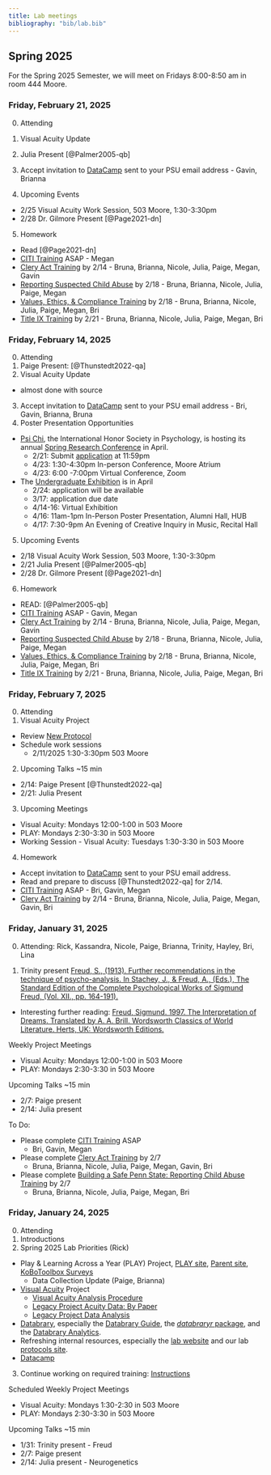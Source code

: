 ```yaml
---
title: Lab meetings
bibliography: "bib/lab.bib"
---
```


## Spring 2025

For the Spring 2025 Semester, we will meet on Fridays 8:00-8:50 am in room 444 Moore.

### Friday, February 21, 2025

0. Attending
1. Visual Acuity Update
2. Julia Present [@Palmer2005-qb]
3. Accept invitation to [DataCamp](https://www.datacamp.com/) sent to your PSU email address - Gavin, Brianna

4. Upcoming Events

  - 2/25 Visual Acuity Work Session, 503 Moore, 1:30-3:30pm
  - 2/28 Dr. Gilmore Present [@Page2021-dn]

5. Homework

  - Read [@Page2021-dn]
  - [CITI Training](https://gilmore-lab.github.io/protocols/training.html#citi-training) ASAP - Megan
  - [Clery Act Training](https://gilmore-lab.github.io/protocols/training.html#clery-act-training) by 2/14 - Bruna, Brianna, Nicole, Julia, Paige, Megan, Gavin
  - [Reporting Suspected Child Abuse](https://gilmore-lab.github.io/protocols/training.html#reporting-suspected-child-abuse) by 2/18 - Bruna, Brianna, Nicole, Julia, Paige, Megan
  - [Values, Ethics, & Compliance Training](https://gilmore-lab.github.io/protocols/training.html#values-ethics-and-compliance-training) by 2/18 - Bruna, Brianna, Nicole, Julia, Paige, Megan, Bri
  - [Title IX Training](https://gilmore-lab.github.io/protocols/training.html#understanding-title-ix-at-penn-state) by 2/21 - Bruna, Brianna, Nicole, Julia, Paige, Megan, Bri

### Friday, February 14, 2025

0. Attending
1. Paige Present: [@Thunstedt2022-qa]
2. Visual Acuity Update
- almost done with source
3. Accept invitation to [DataCamp](https://www.datacamp.com/) sent to your PSU email address - Bri, Gavin, Brianna, Bruna
4. Poster Presentation Opportunities
  - [Psi Chi](https://sites.psu.edu/psichi/), the International Honor Society in Psychology, is hosting its annual  [Spring Research Conference](http://sites.psu.edu/psichi/research-conference-2/) in April.
    - 2/21: Submit [application](https://forms.gle/UGqftFVr9daYMAKy8) at 11:59pm
    - 4/23: 1:30-4:30pm In-person Conference, Moore Atrium
    - 4/23: 6:00 -7:00pm Virtual Conference, Zoom
  - The [Undergraduate Exhibition](https://urfm.psu.edu/programs/undergraduate-exhibition) is in April
    - 2/24: application will be available
    - 3/17: application due date
    - 4/14-16: Virtual Exhibition
    - 4/16: 11am-1pm In-Person Poster Presentation, Alumni Hall, HUB
    - 4/17: 7:30-9pm An Evening of Creative Inquiry in Music, Recital Hall

5. Upcoming Events

  - 2/18 Visual Acuity Work Session, 503 Moore, 1:30-3:30pm
  - 2/21 Julia Present [@Palmer2005-qb]
  - 2/28 Dr. Gilmore Present [@Page2021-dn]

6. Homework
  - READ: [@Palmer2005-qb]
  - [CITI Training](https://gilmore-lab.github.io/protocols/training.html#citi-training) ASAP - Gavin, Megan
  - [Clery Act Training](https://gilmore-lab.github.io/protocols/training.html#clery-act-training) by 2/14 - Bruna, Brianna, Nicole, Julia, Paige, Megan, Gavin
  - [Reporting Suspected Child Abuse](https://gilmore-lab.github.io/protocols/training.html#reporting-suspected-child-abuse) by 2/18 - Bruna, Brianna, Nicole, Julia, Paige, Megan
  - [Values, Ethics, & Compliance Training](https://gilmore-lab.github.io/protocols/training.html#values-ethics-and-compliance-training) by 2/18 - Bruna, Brianna, Nicole, Julia, Paige, Megan, Bri
  - [Title IX Training](https://gilmore-lab.github.io/protocols/training.html#understanding-title-ix-at-penn-state) by 2/21 - Bruna, Brianna, Nicole, Julia, Paige, Megan, Bri

### Friday, February 7, 2025

0. Attending
1. Visual Acuity Project

  - Review [New Protocol](https://docs.google.com/document/d/1qxU5-iTeqzOXE7BhoANQ5TL8xP0ofWwp2ujYLmYKUE4/edit?tab=t.0)
  - Schedule work sessions 
    - 2/11/2025 1:30-3:30pm 503 Moore

2. Upcoming Talks ~15 min 

  - 2/14: Paige Present [@Thunstedt2022-qa] 
  - 2/21: Julia Present 
  
3. Upcoming Meetings

- Visual Acuity: Mondays 12:00-1:00 in 503 Moore 
- PLAY: Mondays 2:30-3:30 in 503 Moore 
- Working Session - Visual Acuity: Tuesdays 1:30-3:30 in 503 Moore

4. Homework

  - Accept invitation to [DataCamp](https://www.datacamp.com/) sent to your PSU email address.
  - Read and prepare to discuss [@Thunstedt2022-qa] for 2/14.
  - [CITI Training](https://gilmore-lab.github.io/protocols/training.html#citi-training) ASAP - Bri, Gavin, Megan
  - [Clery Act Training](https://gilmore-lab.github.io/protocols/training.html#clery-act-training) by 2/14 - Bruna, Brianna, Nicole, Julia, Paige, Megan, Gavin, Bri

### Friday, January 31, 2025
0. Attending: Rick, Kassandra, Nicole, Paige, Brianna, Trinity, Hayley, Bri, Lina
 
1. Trinity present [Freud, S., (1913). Further recommendations in the technique of psycho-analysis. In Stachey, J., & Freud, A., (Eds.), The Standard Edition of the Complete Psychological Works of Sigmund Freud, (Vol. XII., pp. 164-191).](/lab-mtg-talks/freud-further-recommendation.pdf) 
  - Interesting further reading: [Freud, Sigmund. 1997. The Interpretation of Dreams. Translated by A. A. Brill. Wordsworth Classics of World Literature. Herts, UK: Wordsworth Editions.](https://www.amazon.com/Interpretation-Dreams-Wordsworth-Classics-Literature/dp/1853264849)

Weekly Project Meetings

- Visual Acuity: Mondays 12:00-1:00 in 503 Moore 
- PLAY: Mondays 2:30-3:30 in 503 Moore

Upcoming Talks ~15 min 

  - 2/7: Paige present 
  - 2/14: Julia present 
  
To Do:

- Please complete [CITI Training](https://gilmore-lab.github.io/protocols/training.html#citi-training) ASAP
  - Bri, Gavin, Megan
- Please complete [Clery Act Training](https://gilmore-lab.github.io/protocols/training.html#clery-act-training) by 2/7
  - Bruna, Brianna, Nicole, Julia, Paige, Megan, Gavin, Bri
- Please complete [Building a Safe Penn State: Reporting Child Abuse Training](https://gilmore-lab.github.io/protocols/training.html#building-a-safe-penn-state-reporting-child-abuse) by 2/7
  - Bruna, Brianna, Nicole, Julia, Paige, Megan, Bri


### Friday, January 24, 2025

0. Attending
1. Introductions
2. Spring 2025 Lab Priorities (Rick)
  - Play & Learning Across a Year (PLAY) Project, [PLAY site](https://play-project.org), [Parent site](https://anhourinthelife.org), [KoBoToolbox Surveys](https://PLAY-behaviorome.github.io/KoBoToolbox/)
    - Data Collection Update (Paige, Brianna)
  - [Visual Acuity](https://gilmore-lab.github.io/visual-acuity/) Project
    - [Visual Acuity Analysis Procedure](https://docs.google.com/document/d/1jdoIzE1cLHphA9y89jyhK20lTXJ2WCu4fBIATH25EeY/edit?tab=t.0)
    - [Legacy Project Acuity Data: By Paper](https://docs.google.com/spreadsheets/d/1UFZkbh9oU4JHpYsrkDQcNmDyqD4J-qB74dhyMzIkqKs/edit?gid=432255138#gid=432255138)
    - [Legacy Project Data Analysis](https://docs.google.com/spreadsheets/d/1XnGweqEAiTlU8mhvWqtCCMNm9l5txdR0YpQsuMxvgio/edit?gid=998401983#gid=998401983)
  - [Databrary](https://databrary.org), especially the [Databrary Guide](https://databrary.github.io/guide), the [*databraryr* package](https://databrary.github.io/databraryr), and the [Databrary Analytics](https://databrary.github.io/analytics).
  - Refreshing internal resources, especially the [lab website](https://gilmore-lab.github.io) and our lab [protocols site](https://gilmore-lab.github.io/protocols).
  - [Datacamp](https://www.datacamp.com/) 
3. Continue working on required training:  [Instructions](https://gilmore-lab.github.io/protocols/trainings.html)

Scheduled Weekly Project Meetings

  - Visual Acuity: Mondays 1:30-2:30 in 503 Moore
  - PLAY: Mondays 2:30-3:30 in 503 Moore

Upcoming Talks ~15 min  

  - 1/31: Trinity present - Freud
  - 2/7: Paige present
  - 2/14: Julia present - Neurogenetics